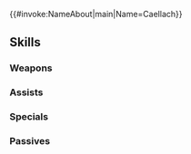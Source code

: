 {{#invoke:NameAbout|main|Name=Caellach}}{{HeroPage Tabs}}
{{Hero Infobox
|Name=Caellach
|Title=Tiger Eye
|WeaponType=Green Axe
|MoveType=Infantry
|Origin=Fire Emblem: The Sacred Stones
|Gender=Male
|actorEN=Mike McFarland
|actorJP=大泊貴揮
|artist=米子
|additionDate=December 8, 2020
|releaseDate=December 8, 2020
|cv1=7
|cv2=300700
|TagID=ケセルダ
|InternalID=599
|Properties=ghb,limited
|description=The Tiger Eye of Grado's six generals. Rose from mercenary life doing whatever it takes to achieve his goals. Appears in Fire Emblem: The Sacred Stones.
}}
{{Stats Page
|Lv1HP=19|Lv1ATK=10|Lv1SPD=8|Lv1DEF=7|Lv1RES=9
|GRHP=60|GRATK=70|GRSPD=45|GRDEF=55|GRRES=55
}}
==Skills==
===Weapons===
{{Weapons Table
|weapon1=Iron Axe
|weapon1Default=1
|weapon1Unlock=1
|weapon2=Steel Axe
|weapon2Default=2
|weapon2Unlock=2
|weapon3=Reprisal Axe
|weapon3Default=4
|weapon3Unlock=3
|weapon4=Reprisal Axe+
|weapon4Default=5
|weapon4Unlock=5
|weapon5=Tiger-Eye Axe
|weapon5Default=
|weapon5Unlock=5
}}
===Assists===
{{Assists Table}}
===Specials===
{{Specials Table
|special1=Dragon Gaze
|special1Default=4
|special1Unlock=3
|special2=Dragon Fang
|special2Unlock=4
}}
===Passives===
{{Passives Table
|passiveB1=Guard 1
|passiveB2=Guard 2
|passiveB3=Guard 3
|passiveB1Unlock=3
|passiveB2Unlock=4
|passiveB3Unlock=5
|passiveC1=Even Def Wave 1
|passiveC2=Even Def Wave 2
|passiveC3=Even Def Wave 3
|passiveC1Unlock=1
|passiveC2Unlock=2
|passiveC3Unlock=4
}}
{{Heroes Navbox}}